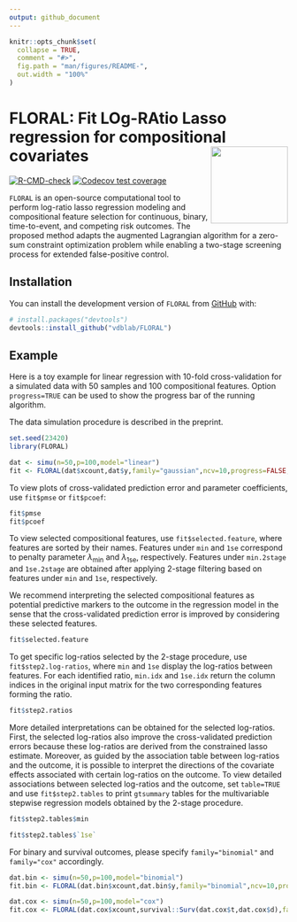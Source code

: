 ```yaml
---
output: github_document
---
```


<!-- README.md is generated from README.Rmd. Please edit that file -->

```r
knitr::opts_chunk$set(
  collapse = TRUE,
  comment = "#>",
  fig.path = "man/figures/README-",
  out.width = "100%"
)
```

# FLORAL: Fit LOg-RAtio Lasso regression for compositional covariates <img src="man/figures/logo.png" align="right" height="139" />

<!-- badges: start -->
[![R-CMD-check](https://github.com/vdblab/FLORAL/actions/workflows/R-CMD-check.yaml/badge.svg)](https://github.com/vdblab/FLORAL/actions/workflows/R-CMD-check.yaml)
[![Codecov test coverage](https://codecov.io/gh/vdblab/FLORAL/branch/master/graph/badge.svg)](https://app.codecov.io/gh/vdblab/FLORAL?branch=master)
<!-- badges: end -->

`FLORAL` is an open-source computational tool to perform log-ratio lasso regression modeling and compositional feature selection for continuous, binary, time-to-event, and competing risk outcomes. The proposed method adapts the augmented Lagrangian algorithm for a zero-sum constraint optimization problem while enabling a two-stage screening process for extended false-positive control.

## Installation

You can install the development version of `FLORAL` from [GitHub](https://github.com/) with:

``` r
# install.packages("devtools")
devtools::install_github("vdblab/FLORAL")
```

## Example

Here is a toy example for linear regression with 10-fold cross-validation for a simulated data with 50 samples and 100 compositional features. Option `progress=TRUE` can be used to show the progress bar of the running algorithm.

The data simulation procedure is described in the preprint.

```r
set.seed(23420)
library(FLORAL)

dat <- simu(n=50,p=100,model="linear")
fit <- FLORAL(dat$xcount,dat$y,family="gaussian",ncv=10,progress=FALSE,table=TRUE)
```

To view plots of cross-validated prediction error and parameter coefficients, use `fit$pmse` or `fit$pcoef`:

```r
fit$pmse
fit$pcoef
```

To view selected compositional features, use `fit$selected.feature`, where features are sorted by their names. Features under `min` and `1se` correspond to penalty parameter $\lambda_{\min}$ and $\lambda_{\text{1se}}$, respectively. Features under `min.2stage` and `1se.2stage` are obtained after applying 2-stage filtering based on features under `min` and `1se`, respectively.

We recommend interpreting the selected compositional features as potential predictive markers to the outcome in the regression model in the sense that the cross-validated prediction error is improved by considering these selected features. 

```r
fit$selected.feature
```

To get specific log-ratios selected by the 2-stage procedure, use `fit$step2.log-ratios`, where `min` and `1se` display the log-ratios between features. For each identified ratio, `min.idx` and `1se.idx` return the column indices in the original input matrix for the two corresponding features forming the ratio.

```r
fit$step2.ratios
```

More detailed interpretations can be obtained for the selected log-ratios. First, the selected log-ratios also improve the cross-validated prediction errors because these log-ratios are derived from the constrained lasso estimate. Moreover, as guided by the association table between log-ratios and the outcome, it is possible to interpret the directions of the covariate effects associated with certain log-ratios on the outcome. To view detailed associations between selected log-ratios and the outcome, set `table=TRUE` and use `fit$step2.tables` to print `gtsummary` tables for the multivariable stepwise regression models obtained by the 2-stage procedure. 

```r
fit$step2.tables$min
```

```r
fit$step2.tables$`1se`
```

For binary and survival outcomes, please specify `family="binomial"` and `family="cox"` accordingly. 

```r
dat.bin <- simu(n=50,p=100,model="binomial")
fit.bin <- FLORAL(dat.bin$xcount,dat.bin$y,family="binomial",ncv=10,progress=FALSE)

dat.cox <- simu(n=50,p=100,model="cox")
fit.cox <- FLORAL(dat.cox$xcount,survival::Surv(dat.cox$t,dat.cox$d),family="cox",ncv=10,progress=FALSE)
```
